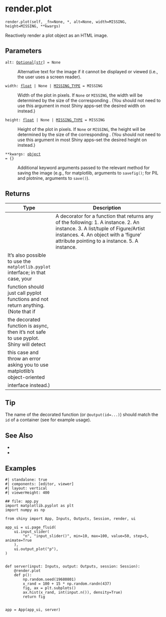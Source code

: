 # render.plot { #shiny.render.plot }

`render.plot(self, _fn=None, *, alt=None, width=MISSING, height=MISSING, **kwargs)`

Reactively render a plot object as an HTML image.

## Parameters

<code><span class="parameter-name">alt</span><span class="parameter-annotation-sep">:</span> <span class="parameter-annotation">[Optional](`typing.Optional`)\[[str](`str`)\]</span> <span class="parameter-default-sep">=</span> <span class="parameter-default">None</span></code>

:   Alternative text for the image if it cannot be displayed or viewed (i.e., the
    user uses a screen reader).

<code><span class="parameter-name">width</span><span class="parameter-annotation-sep">:</span> <span class="parameter-annotation">[float](`float`) \| None \| [MISSING_TYPE](`shiny.types.MISSING_TYPE`)</span> <span class="parameter-default-sep">=</span> <span class="parameter-default">MISSING</span></code>

:   Width of the plot in pixels. If ``None`` or ``MISSING``, the width will be
    determined by the size of the corresponding [](:func:`~shiny.ui.output_plot`). (You
    should not need to use this argument in most Shiny apps--set the desired width
    on [](:func:`~shiny.ui.output_plot`) instead.)

<code><span class="parameter-name">height</span><span class="parameter-annotation-sep">:</span> <span class="parameter-annotation">[float](`float`) \| None \| [MISSING_TYPE](`shiny.types.MISSING_TYPE`)</span> <span class="parameter-default-sep">=</span> <span class="parameter-default">MISSING</span></code>

:   Height of the plot in pixels. If ``None`` or ``MISSING``, the height will be
    determined by the size of the corresponding [](:func:`~shiny.ui.output_plot`). (You
    should not need to use this argument in most Shiny apps--set the desired height
    on [](:func:`~shiny.ui.output_plot`) instead.)

<code><span class="parameter-name">**kwargs</span><span class="parameter-annotation-sep">:</span> <span class="parameter-annotation">[object](`object`)</span> <span class="parameter-default-sep">=</span> <span class="parameter-default">{}</span></code>

:   Additional keyword arguments passed to the relevant method for saving the image
    (e.g., for matplotlib, arguments to ``savefig()``; for PIL and plotnine,
    arguments to ``save()``).

## Returns

| Type                                                                                 | Description                                                                                                                                                                                                                                                                                                                                               |
|--------------------------------------------------------------------------------------|-----------------------------------------------------------------------------------------------------------------------------------------------------------------------------------------------------------------------------------------------------------------------------------------------------------------------------------------------------------|
|                                                                                      | A decorator for a function that returns any of the following:  1. A [](:class:`matplotlib.figure.Figure`) instance. 2. An [](:class:`matplotlib.artist.Artist`) instance. 3. A list/tuple of Figure/Artist instances. 4. An object with a 'figure' attribute pointing to a    [](:class:`matplotlib.figure.Figure`) instance. 5. A [](:class:`PIL.Image.Image`) instance. |
| It's also possible to use the ``matplotlib.pyplot`` interface; in that case, your    |                                                                                                                                                                                                                                                                                                                                                           |
| function should just call pyplot functions and not return anything. (Note that if    |                                                                                                                                                                                                                                                                                                                                                           |
| the decorated function is async, then it's not safe to use pyplot. Shiny will detect |                                                                                                                                                                                                                                                                                                                                                           |
| this case and throw an error asking you to use matplotlib's object-oriented          |                                                                                                                                                                                                                                                                                                                                                           |
| interface instead.)                                                                  |                                                                                                                                                                                                                                                                                                                                                           |

## Tip

The name of the decorated function (or ``@output(id=...)``) should match the ``id``
of a [](:func:`~shiny.ui.output_plot`) container (see [](:func:`~shiny.ui.output_plot`) for
example usage).



## See Also

* [](:func:`~shiny.ui.output_plot`)
* [](:func:`~shiny.render.image`)

## Examples

```shinylive-python
#| standalone: true
#| components: [editor, viewer]
#| layout: vertical
#| viewerHeight: 400

## file: app.py
import matplotlib.pyplot as plt
import numpy as np

from shiny import App, Inputs, Outputs, Session, render, ui

app_ui = ui.page_fluid(
    ui.input_slider(
        "n", "input_slider()", min=10, max=100, value=50, step=5, animate=True
    ),
    ui.output_plot("p"),
)


def server(input: Inputs, output: Outputs, session: Session):
    @render.plot
    def p():
        np.random.seed(19680801)
        x_rand = 100 + 15 * np.random.randn(437)
        fig, ax = plt.subplots()
        ax.hist(x_rand, int(input.n()), density=True)
        return fig


app = App(app_ui, server)
```
